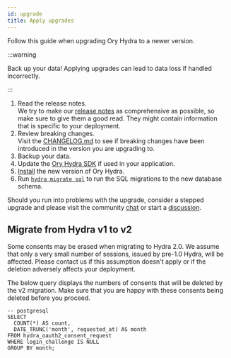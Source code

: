 ```yaml
---
id: upgrade
title: Apply upgrades
---
```


Follow this guide when upgrading Ory Hydra to a newer version.

:::warning

Back up your data! Applying upgrades can lead to data loss if handled incorrectly.

:::

1. Read the release notes.  
   We try to make our [release notes](https://github.com/ory/hydra/releases) as comprehensive as possible, so make sure to give
   them a good read. They might contain information that is specific to your deployment.
1. Review breaking changes.  
   Visit the [CHANGELOG.md](https://github.com/ory/hydra/blob/master/CHANGELOG.md) to see if breaking changes have been introduced
   in the version you are upgrading to.
1. Backup your data.
1. Update the [Ory Hydra SDK](../sdk/01_index.md) if used in your application.
1. [Install](./install) the new version of Ory Hydra.
1. Run [`hydra migrate sql`](../cli/hydra-migrate-sql.md) to run the SQL migrations to the new database schema.

Should you run into problems with the upgrade, consider a stepped upgrade and please visit the community
[chat](https://slack.ory.sh/) or start a [discussion](https://github.com/ory/hydra/discussions).

## Migrate from Hydra v1 to v2

Some consents may be erased when migrating to Hydra 2.0. We assume that only a very small number of sessions, issued by pre-1.0
Hydra, will be affected. Please contact us if this assumption doesn't apply or if the deletion adversely affects your deployment.

The below query displays the numbers of consents that will be deleted by the v2 migration. Make sure that you are happy with these
consents being deleted before you proceed.

```
-- postgresql
SELECT
  COUNT(*) AS count,
  DATE_TRUNC('month', requested_at) AS month
FROM hydra_oauth2_consent_request
WHERE login_challenge IS NULL
GROUP BY month;
```
